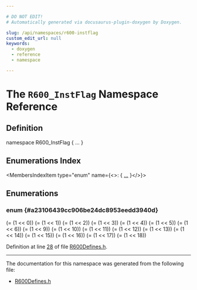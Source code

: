 ```yaml
---

# DO NOT EDIT!
# Automatically generated via docusaurus-plugin-doxygen by Doxygen.

slug: /api/namespaces/r600-instflag
custom_edit_url: null
keywords:
  - doxygen
  - reference
  - namespace

---
```





# The `R600_InstFlag` Namespace Reference

<DoxygenPage pluginConfig={pluginConfig}>



## Definition

<CodeBlock>namespace R600&#95;InstFlag &#123; ... &#125;</CodeBlock>

## Enumerations Index

<MembersIndex>

<MembersIndexItem
  type="enum"
  name={<>:  &#123; <a href="#a23106439cc906be24dc8953eedd3940d">...</a> &#125;</>}>
</MembersIndexItem>

</MembersIndex>


<SectionDefinition>

## Enumerations

### enum  {#a23106439cc906be24dc8953eedd3940d}

<MemberDefinition
  prototype="enum R600_InstFlag::TIF ">

<EnumerationList title="Enumeration values">

<Link id="a23106439cc906be24dc8953eedd3940da557cd586f7a70720b1c75ed261bba6ec" />
<EnumerationListItem name="TRANS_ONLY">
 (= (1 &lt;&lt; 0))
</EnumerationListItem>

<Link id="a23106439cc906be24dc8953eedd3940da0523cd2f4503b87703862b8ad706550f" />
<EnumerationListItem name="TEX">
 (= (1 &lt;&lt; 1))
</EnumerationListItem>

<Link id="a23106439cc906be24dc8953eedd3940daf61119a2b998cdff907ce870adb1a3f8" />
<EnumerationListItem name="REDUCTION">
 (= (1 &lt;&lt; 2))
</EnumerationListItem>

<Link id="a23106439cc906be24dc8953eedd3940da8949a42ff4563a29d1e70e18338fd522" />
<EnumerationListItem name="FC">
 (= (1 &lt;&lt; 3))
</EnumerationListItem>

<Link id="a23106439cc906be24dc8953eedd3940da3d4a41f6cbe937cb61147d56a0bc90a0" />
<EnumerationListItem name="TRIG">
 (= (1 &lt;&lt; 4))
</EnumerationListItem>

<Link id="a23106439cc906be24dc8953eedd3940da65fb6d999803c0872b80b25f3c77a893" />
<EnumerationListItem name="OP3">
 (= (1 &lt;&lt; 5))
</EnumerationListItem>

<Link id="a23106439cc906be24dc8953eedd3940da9fcf11654df8fda1a017ac888e522f8c" />
<EnumerationListItem name="VECTOR">
 (= (1 &lt;&lt; 6))
</EnumerationListItem>

<Link id="a23106439cc906be24dc8953eedd3940daa4849900de1beb495d21d2d97eb2d9f9" />
<EnumerationListItem name="NATIVE_OPERANDS">
 (= (1 &lt;&lt; 9))
</EnumerationListItem>

<Link id="a23106439cc906be24dc8953eedd3940da5c7761a47418fadaea243842b44f7c7d" />
<EnumerationListItem name="OP1">
 (= (1 &lt;&lt; 10))
</EnumerationListItem>

<Link id="a23106439cc906be24dc8953eedd3940da282bbf9f0d832c637c954069fd93a16d" />
<EnumerationListItem name="OP2">
 (= (1 &lt;&lt; 11))
</EnumerationListItem>

<Link id="a23106439cc906be24dc8953eedd3940da08f44921890c795af26a40789118a8fa" />
<EnumerationListItem name="VTX_INST">
 (= (1 &lt;&lt; 12))
</EnumerationListItem>

<Link id="a23106439cc906be24dc8953eedd3940dae0e682aeb7b578a9d64b2bbd27764f65" />
<EnumerationListItem name="TEX_INST">
 (= (1 &lt;&lt; 13))
</EnumerationListItem>

<Link id="a23106439cc906be24dc8953eedd3940da756c9e9957dd5d8182f18147ae32a1ee" />
<EnumerationListItem name="ALU_INST">
 (= (1 &lt;&lt; 14))
</EnumerationListItem>

<Link id="a23106439cc906be24dc8953eedd3940da235b9c63d7ec658a5b8b478667388870" />
<EnumerationListItem name="LDS_1A">
 (= (1 &lt;&lt; 15))
</EnumerationListItem>

<Link id="a23106439cc906be24dc8953eedd3940daa34c84dd5b6e2f1591e971fbe5f08467" />
<EnumerationListItem name="LDS_1A1D">
 (= (1 &lt;&lt; 16))
</EnumerationListItem>

<Link id="a23106439cc906be24dc8953eedd3940da3c896030b8fb10a4fefaffd08e5c5918" />
<EnumerationListItem name="IS_EXPORT">
 (= (1 &lt;&lt; 17))
</EnumerationListItem>

<Link id="a23106439cc906be24dc8953eedd3940dab4b8bb828479e92fedd7719ef824ded9" />
<EnumerationListItem name="LDS_1A2D">
 (= (1 &lt;&lt; 18))
</EnumerationListItem>

</EnumerationList>

Definition at line <a href="/docs/api/files/lib/lib/target/lib/target/amdgpu/r600defines-h/#l00028">28</a> of file <a href="/docs/api/files/lib/lib/target/lib/target/amdgpu/r600defines-h">R600Defines.h</a>.
</MemberDefinition>

</SectionDefinition>

<hr/>

The documentation for this namespace was generated from the following file:

<ul>
<li><a href="/docs/api/files/lib/lib/target/lib/target/amdgpu/r600defines-h">R600Defines.h</a></li>
</ul>

</DoxygenPage>
